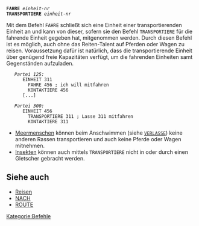 <tt>'''FAHRE''' ''einheit-nr''<br />
'''TRANSPORTIERE''' ''einheit-nr''</tt>

Mit dem Befehl <tt>FAHRE</tt> schließt sich eine Einheit einer transportierenden Einheit an und kann von dieser, sofern sie den Befehl <tt>TRANSPORTIERE</tt> für die fahrende Einheit gegeben hat, mitgenommen werden. Durch diesen Befehl ist es möglich, auch ohne das Reiten-Talent auf Pferden oder Wagen zu reisen. Voraussetzung dafür ist natürlich, dass die transportierende Einheit über genügend freie Kapazitäten verfügt, um die fahrenden Einheiten samt Gegenständen aufzuladen.

    ''Partei 125:''
       EINHEIT 311
         FAHRE 456 ; ich will mitfahren
         KONTAKTIERE 456
       [...]
  &nbsp;
    ''Partei 300:''
       EINHEIT 456
         TRANSPORTIERE 311 ; Lasse 311 mitfahren
         KONTAKTIERE 311

* [[Meermenschen]] können beim Anschwimmen (siehe <tt>[[VERLASSE]]</tt>) keine anderen Rassen transportieren und auch keine Pferde oder Wagen mitnehmen.
* [[Insekt|Insekten]] können auch mittels <tt>TRANSPORTIERE</tt> nicht in oder durch einen Gletscher gebracht werden.


== Siehe auch ==

* [[Reisen]]
* [[NACH]]
* [[ROUTE]]

[[Kategorie:Befehle]]